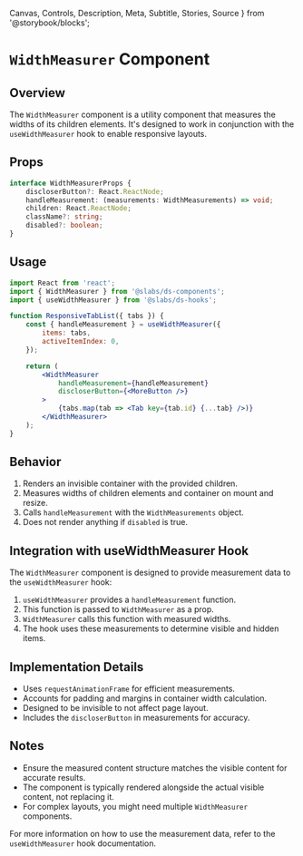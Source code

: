   Canvas,
  Controls,
  Description,
  Meta,
  Subtitle,
  Stories,
  Source
} from '@storybook/blocks';


<Meta of={WidthMeasurerStories} title='Component/WidthMeasurer' />


# `WidthMeasurer` Component

## Overview

The `WidthMeasurer` component is a utility component that measures the widths of its children elements. It's designed to work in conjunction with the `useWidthMeasurer` hook to enable responsive layouts.

## Props

```typescript
interface WidthMeasurerProps {
    discloserButton?: React.ReactNode;
    handleMeasurement: (measurements: WidthMeasurements) => void;
    children: React.ReactNode;
    className?: string;
    disabled?: boolean;
}
```

## Usage

```jsx
import React from 'react';
import { WidthMeasurer } from '@slabs/ds-components';
import { useWidthMeasurer } from '@slabs/ds-hooks';

function ResponsiveTabList({ tabs }) {
    const { handleMeasurement } = useWidthMeasurer({
        items: tabs,
        activeItemIndex: 0,
    });

    return (
        <WidthMeasurer
            handleMeasurement={handleMeasurement}
            discloserButton={<MoreButton />}
        >
            {tabs.map(tab => <Tab key={tab.id} {...tab} />)}
        </WidthMeasurer>
    );
}
```

## Behavior

1. Renders an invisible container with the provided children.
2. Measures widths of children elements and container on mount and resize.
3. Calls `handleMeasurement` with the `WidthMeasurements` object.
4. Does not render anything if `disabled` is true.

## Integration with useWidthMeasurer Hook

The `WidthMeasurer` component is designed to provide measurement data to the `useWidthMeasurer` hook:

1. `useWidthMeasurer` provides a `handleMeasurement` function.
2. This function is passed to `WidthMeasurer` as a prop.
3. `WidthMeasurer` calls this function with measured widths.
4. The hook uses these measurements to determine visible and hidden items.

## Implementation Details

- Uses `requestAnimationFrame` for efficient measurements.
- Accounts for padding and margins in container width calculation.
- Designed to be invisible to not affect page layout.
- Includes the `discloserButton` in measurements for accuracy.

## Notes

- Ensure the measured content structure matches the visible content for accurate results.
- The component is typically rendered alongside the actual visible content, not replacing it.
- For complex layouts, you might need multiple `WidthMeasurer` components.

For more information on how to use the measurement data, refer to the `useWidthMeasurer` hook documentation.

<Stories />